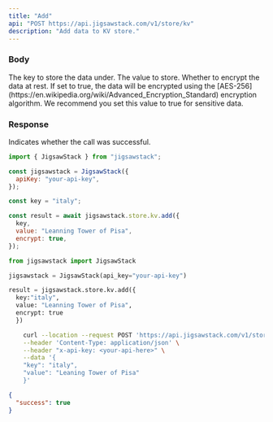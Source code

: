```yaml
---
title: "Add"
api: "POST https://api.jigsawstack.com/v1/store/kv"
description: "Add data to KV store."
---
```


### Body

<ParamField body="key" type="string" required>
  The key to store the data under.
</ParamField>

<ParamField body="value" type="string" required>
  The value to store.
</ParamField>

<ParamField body="encrypt" type="boolean" default="false">
  Whether to encrypt the data at rest. If set to true, the data will be
  encrypted using the
  [AES-256](https://en.wikipedia.org/wiki/Advanced_Encryption_Standard)
  encryption algorithm. We recommend you set this value to true for sensitive
  data.
</ParamField>

<Snippet file="header.mdx" />

### Response

<ResponseField name="success" type="boolean">
  Indicates whether the call was successful.
</ResponseField>

<RequestExample>

```javascript Node.js
import { JigsawStack } from "jigsawstack";

const jigsawstack = JigsawStack({
  apiKey: "your-api-key",
});

const key = "italy";

const result = await jigsawstack.store.kv.add({
  key,
  value: "Leanning Tower of Pisa",
  encrypt: true,
});
```

```python Python
from jigsawstack import JigsawStack

jigsawstack = JigsawStack(api_key="your-api-key")

result = jigsawstack.store.kv.add({
  key:"italy",
  value: "Leanning Tower of Pisa",
  encrypt: true
  })

```

```bash cURL
    curl --location --request POST 'https://api.jigsawstack.com/v1/store/kv' \
    --header 'Content-Type: application/json' \
    --header "x-api-key: <your-api-here>" \
    --data '{
    "key": "italy",
    "value": "Leaning Tower of Pisa"
    }'
```

</RequestExample>

<ResponseExample>

```json Response
{
  "success": true
}
```

</ResponseExample>
